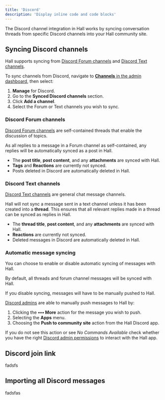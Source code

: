 ```yaml
---
title: 'Discord'
description: 'Display inline code and code blocks'
---
```


The Discord channel integration in Hall works by syncing conversation threads from specific Discord channels into your Hall community site.

## Syncing Discord channels

Hall supports syncing from [Discord Forum channels](https://support.discord.com/hc/en-us/articles/6208479917079-Forum-Channels-FAQ) and [Discord Text channels](https://support.discord.com/hc/en-us/articles/4412085582359-Text-Channels-Text-Chat-In-Voice-Channels).

To sync channels from Discord, navigate to [**Channels** in the admin dashboard](https://dashboard.usehall.com/channels), then select:
1. **Manage** for Discord.
2. Go to the **Synced Discord channels** section.
3. Click **Add a channel**.
4. Select the Forum or Text channels you wish to sync.

### Discord Forum channels

[Discord Forum channels](https://support.discord.com/hc/en-us/articles/6208479917079-Forum-Channels-FAQ) are self-contained threads that enable the discussion of topics.

As all replies to a message in a Forum channel as self-contained, any replies will be automatically synced as a post in Hall.

- The **post title**, **post content**, and any **attachments** are synced with Hall.
- **Tags** and **Reactions** are currently not synced.
- Posts deleted in Discord are automatically deleted in Hall.

### Discord Text channels

[Discord Text channels](https://support.discord.com/hc/en-us/articles/4412085582359-Text-Channels-Text-Chat-In-Voice-Channels) are general chat message channels.

Hall will not sync a message sent in a text channel unless it has been created into a **thread**. This ensures that all relevant replies made in a thread can be synced as replies in Hall.

- The **thread title**, **post content**, and any **attachments** are synced with Hall.
- **Reactions** are currently not synced.
- Deleted messages in Discord are automatically deleted in Hall.

### Automatic message syncing

You can choose to enable or disable automatic syncing of messages with Hall.

By default, all threads and forum channel messages will be synced with Hall.

If you disable syncing, messages will have to be manually pushed to Hall.

[Discord admins](https://support.discord.com/hc/en-us/articles/5309276245271-Discord-Admin-FAQ) are able to manually push messages to Hall by:
1. Clicking the **••• More** action for the message you wish to push.
2. Selecting the **Apps** menu.
3. Choosing the **Push to community site** action from the Hall Discord app.

If you do not see this action or see _No Commands Available_ check whether you have the right [Discord admin permissions](https://support.discord.com/hc/en-us/articles/206029707-Setting-Up-Permissions-FAQ) to interact with the Hall app.

## Discord join link

fadsfs

## Importing all Discord messages

fadsfas